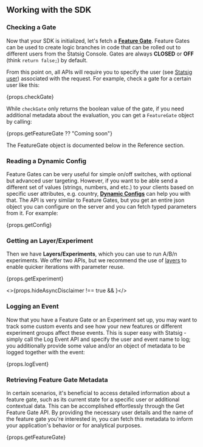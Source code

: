 
## Working with the SDK

### Checking a Gate

Now that your SDK is initialized, let's fetch a [**Feature Gate**](/feature-flags/working-with). Feature Gates can be used to create logic branches in code that can be rolled out to different users from the Statsig Console. Gates are always **CLOSED** or **OFF** (think `return false;`) by default.

From this point on, all APIs will require you to specify the user (see [Statsig user](#statsig-user)) associated with the request. For example, check a gate for a certain user like this:

<div>{props.checkGate}</div>

While `checkGate` only returns the boolean value of the gate, if you need additional metadata about the evaluation, you can get a `FeatureGate` object by calling:

<div>{props.getFeatureGate ?? "Coming soon"}</div>

The FeatureGate object is documented below in the Reference section.

### Reading a Dynamic Config

Feature Gates can be very useful for simple on/off switches, with optional but advanced user targeting. However, if you want to be able send a different set of values (strings, numbers, and etc.) to your clients based on specific user attributes, e.g. country, [**Dynamic Configs**](/dynamic-config) can help you with that. The API is very similar to Feature Gates, but you get an entire json object you can configure on the server and you can fetch typed parameters from it. For example:

<div>{props.getConfig}</div>

### Getting an Layer/Experiment

Then we have **Layers/Experiments**, which you can use to run A/B/n experiments. We offer two APIs, but we recommend the use of [layers](/layers) to enable quicker iterations with parameter reuse.

<div>{props.getExperiment}</div>

<>{props.hideAsyncDisclaimer !== true && <AsyncDisclaimer />}</>

### Logging an Event

Now that you have a Feature Gate or an Experiment set up, you may want to track some custom events and see how your new features or different experiment groups affect these events. This is super easy with Statsig - simply call the Log Event API and specify the user and event name to log; you additionally provide some value and/or an object of metadata to be logged together with the event:

<div>{props.logEvent}</div>

### Retrieving Feature Gate Metadata

In certain scenarios, it's beneficial to access detailed information about a feature gate, such as its current state for a specific user or additional contextual data. This can be accomplished effortlessly through the Get Feature Gate API. By providing the necessary user details and the name of the feature gate you're interested in, you can fetch this metadata to inform your application's behavior or for analytical purposes.

<div>{props.getFeatureGate}</div>
